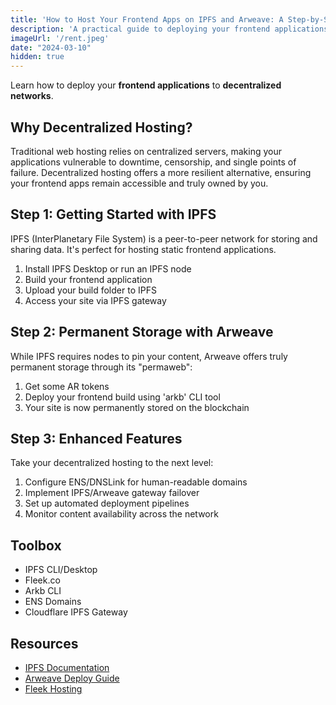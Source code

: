 ```yaml
---
title: 'How to Host Your Frontend Apps on IPFS and Arweave: A Step-by-Step Guide'
description: 'A practical guide to deploying your frontend applications on IPFS and Arweave. Learn how to achieve permanent storage, set up ENS domains, and implement gateway failover for better reliability.'
imageUrl: '/rent.jpeg'
date: "2024-03-10"
hidden: true
---
```


Learn how to deploy your <strong className="text-brand-blue-medium">frontend applications</strong> to <strong className="text-brand-purple">decentralized networks</strong>.

## Why Decentralized Hosting?

Traditional web hosting relies on centralized servers, making your applications vulnerable to downtime, censorship, and single points of failure. Decentralized hosting offers a more resilient alternative, ensuring your frontend apps remain accessible and truly owned by you.

## Step 1: Getting Started with IPFS

IPFS (InterPlanetary File System) is a peer-to-peer network for storing and sharing data. It's perfect for hosting static frontend applications.

1. Install IPFS Desktop or run an IPFS node
2. Build your frontend application
3. Upload your build folder to IPFS
4. Access your site via IPFS gateway

## Step 2: Permanent Storage with Arweave

While IPFS requires nodes to pin your content, Arweave offers truly permanent storage through its "permaweb":

1. Get some AR tokens
2. Deploy your frontend build using 'arkb' CLI tool
3. Your site is now permanently stored on the blockchain

## Step 3: Enhanced Features

Take your decentralized hosting to the next level:

1. Configure ENS/DNSLink for human-readable domains
2. Implement IPFS/Arweave gateway failover
3. Set up automated deployment pipelines
4. Monitor content availability across the network

## Toolbox
- IPFS CLI/Desktop
- Fleek.co
- Arkb CLI
- ENS Domains
- Cloudflare IPFS Gateway

## Resources
- [IPFS Documentation](https://docs.ipfs.tech)
- [Arweave Deploy Guide](https://docs.arweave.org)
- [Fleek Hosting](https://fleek.co)
